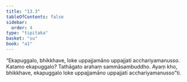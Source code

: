 ```yaml
---
title: "13.3"
tableOfContents: false
sidebar:
  order: 4
type: "tipitaka"
basket: "su"
book: "a1"
---
```



<DynamicBreadcrumb />

<Division number="172" book="a1">

<Paragraph number="265" book="a1">
“Ekapuggalo, bhikkhave, loke uppajjamāno uppajjati acchariyamanusso. Katamo ekapuggalo? Tathāgato arahaṃ sammāsambuddho. Ayaṃ kho, bhikkhave, ekapuggalo loke uppajjamāno uppajjati acchariyamanusso”ti.
</Paragraph>
</Division>